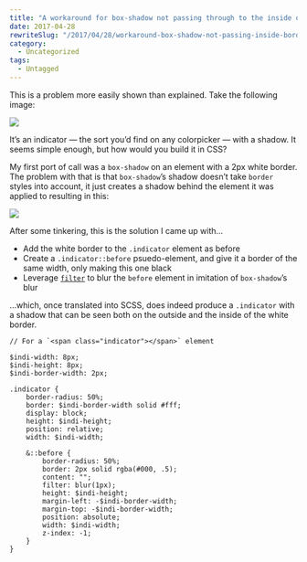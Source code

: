 ```yaml
---
title: "A workaround for box-shadow not passing through to the inside of a border"
date: 2017-04-28
rewriteSlug: "/2017/04/28/workaround-box-shadow-not-passing-inside-border/"
category:
  - Uncategorized
tags:
  - Untagged
---
```


This is a problem more easily shown than explained. Take the following image:

![](https://elliotekj.com/wp-content/uploads/2017/04/indicator-2@2x.png)

It’s an indicator — the sort you’d find on any colorpicker — with a shadow. It seems simple enough, but how would you build it in CSS?

<!-- readmore -->

My first port of call was a `box-shadow` on an element with a 2px white border. The problem with that is that `box-shadow`’s shadow doesn’t take `border` styles into account, it just creates a shadow behind the element it was applied to resulting in this:

![](https://elliotekj.com/wp-content/uploads/2017/04/indicator-1@2x.png)

After some tinkering, this is the solution I came up with…

- Add the white border to the `.indicator` element as before
- Create a `.indicator::before` psuedo-element, and give it a border of the same width, only making this one black
- Leverage [`filter`](https://caniuse.com/#search=filter) to blur the `before` element in imitation of `box-shadow`’s blur

…which, once translated into SCSS, does indeed produce a `.indicator` with a shadow that can be seen both on the outside and the inside of the white border.

```
// For a `<span class="indicator"></span>` element

$indi-width: 8px;
$indi-height: 8px;
$indi-border-width: 2px;

.indicator {
    border-radius: 50%;
    border: $indi-border-width solid #fff;
    display: block;
    height: $indi-height;
    position: relative;
    width: $indi-width;

    &::before {
        border-radius: 50%;
        border: 2px solid rgba(#000, .5);
        content: "";
        filter: blur(1px);
        height: $indi-height;
        margin-left: -$indi-border-width;
        margin-top: -$indi-border-width;
        position: absolute;
        width: $indi-width;
        z-index: -1;
    }
}
```
  
